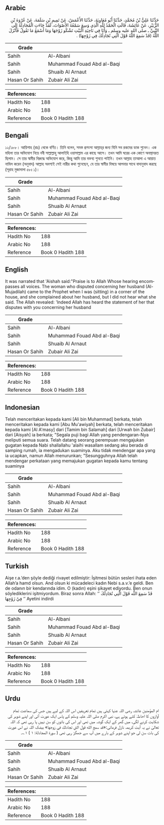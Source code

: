 ## Arabic


<div dir="rtl" lang="ar" style={{fontSize:'larger',backgroundColor:'#f8f9fa',padding:20}}>
حَدَّثَنَا عَلِيُّ بْنُ مُحَمَّدٍ، حَدَّثَنَا أَبُو مُعَاوِيَةَ، حَدَّثَنَا الأَعْمَشُ، عَنْ تَمِيمِ بْنِ سَلَمَةَ، عَنْ عُرْوَةَ بْنِ الزُّبَيْرِ، عَنْ عَائِشَةَ، قَالَتِ الْحَمْدُ لِلَّهِ الَّذِي وَسِعَ سَمْعُهُ الأَصْوَاتَ، لَقَدْ جَاءَتِ الْمُجَادِلَةُ إِلَى النَّبِيِّ ـ صلى الله عليه وسلم ـ وَأَنَا فِي نَاحِيَةِ الْبَيْتِ تَشْكُو زَوْجَهَا وَمَا أَسْمَعُ مَا تَقُولُ فَأَنْزَلَ اللَّهُ ‏(قَدْ سَمِعَ اللَّهُ قَوْلَ الَّتِي تُجَادِلُكَ فِي زَوْجِهَا)‏ ‏.‏
</div>
<div style={{backgroundColor:'#f8f9fa',padding:20, marginBottom: 10}}><table> <thead> <tr> <th>Grade</th> <th></th> </tr> </thead> <tbody> <tr><td>Sahih</td><td>Al-Albani</td></tr><tr><td>Sahih</td><td>Muhammad Fouad Abd al-Baqi</td></tr><tr><td>Sahih</td><td>Shuaib Al Arnaut</td></tr><tr><td>Hasan Or Sahih</td><td>Zubair Ali Zai</td></tr></tbody></table><table> <thead> <tr> <th>References:</th> <th></th> </tr> </thead> <tbody><tr><td>Hadith No</td><td>188</td></tr><tr><td>Arabic No</td><td>188</td></tr><tr><td>Reference</td><td>Book 0 Hadith 188</td></tr></tbody></table></div>

## Bengali


<div dir="ltr" lang="bn" style={{fontSize:'larger',backgroundColor:'#f8f9fa',padding:20}}>
১২/১৮৮। আয়িশাহ (রাঃ) থেকে বর্ণিত। তিনি বলেন, সমস্ত প্রশংসা আল্লাহ্‌র জন্য যিনি সব রকমের ডাক শুনেন। এক মহিলা তার অভিযোগ নিয়ে নবী সাল্লাল্লাহু আলাইহি ওয়াসাল্লাম এর কাছে আসে। তখন আমি ঘরের এক কোণে অবস্থানরত ছিলাম। সে তার স্বামীর বিরুদ্ধে অভিযোগ করে, কিন্তু আমি তার বক্তব্য শুনতে পাইনি। তখন আল্লাহ তাআলা এ আয়াত নাযিল করেন (অনুবাদ) আল্লাহ অবশ্যই সেই নারীর কথা শুনেছেন, যে তার স্বামীর বিষয়ে আপনার সাথে বাদানুবাদ করছে (সূরাহ মুজাদালা ৫৮ঃ ১)।
</div>
<div style={{backgroundColor:'#f8f9fa',padding:20, marginBottom: 10}}><table> <thead> <tr> <th>Grade</th> <th></th> </tr> </thead> <tbody> <tr><td>Sahih</td><td>Al-Albani</td></tr><tr><td>Sahih</td><td>Muhammad Fouad Abd al-Baqi</td></tr><tr><td>Sahih</td><td>Shuaib Al Arnaut</td></tr><tr><td>Hasan Or Sahih</td><td>Zubair Ali Zai</td></tr></tbody></table><table> <thead> <tr> <th>References:</th> <th></th> </tr> </thead> <tbody><tr><td>Hadith No</td><td>188</td></tr><tr><td>Arabic No</td><td>188</td></tr><tr><td>Reference</td><td>Book 0 Hadith 188</td></tr></tbody></table></div>

## English


<div dir="ltr" lang="en" style={{fontSize:'larger',backgroundColor:'#f8f9fa',padding:20}}>
It was narrated that 'Aishah said:"Praise is to Allah Whose hearing encompasses all voices. The woman who disputed concerning her husband (Al-Mujadilah) came to the Prophet when I was (sitting) in a corner of the house, and she complained about her husband, but I did not hear what she said. The Allah revealed: 'Indeed Allah has heard the statement of her that disputes with you concerning her husband
</div>
<div style={{backgroundColor:'#f8f9fa',padding:20, marginBottom: 10}}><table> <thead> <tr> <th>Grade</th> <th></th> </tr> </thead> <tbody> <tr><td>Sahih</td><td>Al-Albani</td></tr><tr><td>Sahih</td><td>Muhammad Fouad Abd al-Baqi</td></tr><tr><td>Sahih</td><td>Shuaib Al Arnaut</td></tr><tr><td>Hasan Or Sahih</td><td>Zubair Ali Zai</td></tr></tbody></table><table> <thead> <tr> <th>References:</th> <th></th> </tr> </thead> <tbody><tr><td>Hadith No</td><td>188</td></tr><tr><td>Arabic No</td><td>188</td></tr><tr><td>Reference</td><td>Book 0 Hadith 188</td></tr></tbody></table></div>

## Indonesian


<div dir="ltr" lang="id" style={{fontSize:'larger',backgroundColor:'#f8f9fa',padding:20}}>
Telah menceritakan kepada kami [Ali bin Muhammad] berkata, telah menceritakan kepada kami [Abu Mu'awiyah] berkata, telah menceritakan kepada kami [Al A'masy] dari [Tamim bin Salamah] dari [Urwah bin Zubair] dari [Aisyah] ia berkata; "Segala puji bagi Allah yang pendengaran-Nya meliputi semua suara. Telah datang seorang perempuan mengajukan gugatan kepada Nabi shallallahu 'alaihi wasallam sedang aku berada di samping rumah, ia mengadukan suaminya. Aku tidak mendengar apa yang ia ucapkan, namun Allah menurunkan; "Sesungguhnya Allah telah mendengar perkataan yang memajukan gugatan kepada kamu tentang suaminya
</div>
<div style={{backgroundColor:'#f8f9fa',padding:20, marginBottom: 10}}><table> <thead> <tr> <th>Grade</th> <th></th> </tr> </thead> <tbody> <tr><td>Sahih</td><td>Al-Albani</td></tr><tr><td>Sahih</td><td>Muhammad Fouad Abd al-Baqi</td></tr><tr><td>Sahih</td><td>Shuaib Al Arnaut</td></tr><tr><td>Hasan Or Sahih</td><td>Zubair Ali Zai</td></tr></tbody></table><table> <thead> <tr> <th>References:</th> <th></th> </tr> </thead> <tbody><tr><td>Hadith No</td><td>188</td></tr><tr><td>Arabic No</td><td>188</td></tr><tr><td>Reference</td><td>Book 0 Hadith 188</td></tr></tbody></table></div>

## Turkish


<div dir="ltr" lang="tr" style={{fontSize:'larger',backgroundColor:'#f8f9fa',padding:20}}>
Aişe r.a.’den şöyle dediği rivayet edilmiştir: İşitmesi bütün sesleri ihata eden Allah’a hamd olsun. And olsun ki mücadeleci kadın Nebi s.a.v.’e geldi. Ben de odanın bir kendarında idim. O (kadın) eşini şikayet ediyordu. Ben onun söylediklerini işitmiyordum. Biraz sonra Allah: ‘’ قَدْ سَمِعَ اللَّه قَوْلَ الَّتِي تُجَادِلُكَ فِيْ زَوْجِهَا ‘’ Ayetini indirdi
</div>
<div style={{backgroundColor:'#f8f9fa',padding:20, marginBottom: 10}}><table> <thead> <tr> <th>Grade</th> <th></th> </tr> </thead> <tbody> <tr><td>Sahih</td><td>Al-Albani</td></tr><tr><td>Sahih</td><td>Muhammad Fouad Abd al-Baqi</td></tr><tr><td>Sahih</td><td>Shuaib Al Arnaut</td></tr><tr><td>Hasan Or Sahih</td><td>Zubair Ali Zai</td></tr></tbody></table><table> <thead> <tr> <th>References:</th> <th></th> </tr> </thead> <tbody><tr><td>Hadith No</td><td>188</td></tr><tr><td>Arabic No</td><td>188</td></tr><tr><td>Reference</td><td>Book 0 Hadith 188</td></tr></tbody></table></div>

## Urdu


<div dir="rtl" lang="ur" style={{fontSize:'larger',backgroundColor:'#f8f9fa',padding:20}}>
ام المؤمنین عائشہ رضی اللہ عنہا کہتی ہیں تمام تعریفیں اس اللہ کے لیے ہیں جس کی سماعت تمام آوازوں کا احاطہٰ کئے ہوئے ہے، نبی اکرم صلی اللہ علیہ وسلم کے پاس ایک عورت آئی اور اپنے شوہر کی شکایت کرنے لگی، میں گھر کے ایک گوشہ میں تھی اور اس کی باتوں کو سن نہیں پا رہی تھی کہ اللہ تعالیٰ نے یہ آیت کریمہ نازل فرمائی:«قد سمع الله قول التي تجادلك في زوجها» بیشک اللہ نے اس عورت کی بات سن لی جو اپنے شوہر کے بارے میں آپ سے جھگڑ رہی تھی ( سورة المجادلة: ۱ ) ۱؎۔
</div>
<div style={{backgroundColor:'#f8f9fa',padding:20, marginBottom: 10}}><table> <thead> <tr> <th>Grade</th> <th></th> </tr> </thead> <tbody> <tr><td>Sahih</td><td>Al-Albani</td></tr><tr><td>Sahih</td><td>Muhammad Fouad Abd al-Baqi</td></tr><tr><td>Sahih</td><td>Shuaib Al Arnaut</td></tr><tr><td>Hasan Or Sahih</td><td>Zubair Ali Zai</td></tr></tbody></table><table> <thead> <tr> <th>References:</th> <th></th> </tr> </thead> <tbody><tr><td>Hadith No</td><td>188</td></tr><tr><td>Arabic No</td><td>188</td></tr><tr><td>Reference</td><td>Book 0 Hadith 188</td></tr></tbody></table></div>